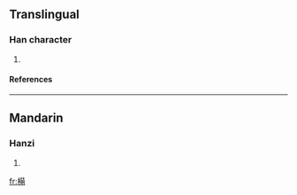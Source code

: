 ==Translingual==
===Han character===
{{Han char|rn=75|rad=木|as=12|sn=16|four=|canj=木廿日月 (DTAB)}}
# {{defn|Han|sort=木12}}
====References====
{{Han ref|kx=0553.250|dkj=15549|dj=0942.090|hdz=21288.080|uh=6A57|ud=27223}}

----
==Mandarin==
===Hanzi===
{{cmn-hanzi|pin=[[méng]] ([[meng2]])|wg=meng<sup>2</sup>}}
# {{defn|Mandarin}}

[[fr:橗]]